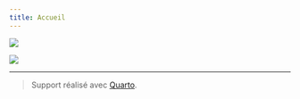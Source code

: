 ```yaml
---
title: Accueil
---
```


![](IMG/HN_LOGO_COULEUR-RVB_Logo-scaled.jpg){#logoaccueil fig-alt="Logo Huma-Num" fig-align="center"}


![](IMG/Schema-du-cycle-de-vie-des-donnees-HN_2023_FR-2-scaled.jpg)

---

> Support réalisé avec [Quarto](https://quarto.org/).